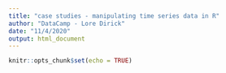 ---
title: "case studies - manipulating time series data in R"
author: "DataCamp - Lore Dirick"
date: "11/4/2020"
output: html_document
---

```{r setup, include=FALSE}
knitr::opts_chunk$set(echo = TRUE)
```

